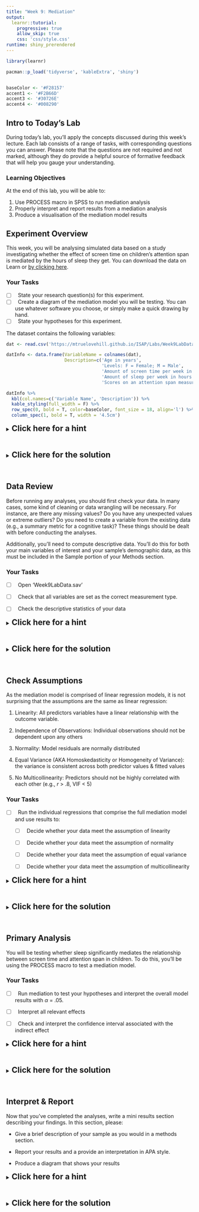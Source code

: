 ```yaml
---
title: "Week 9: Mediation"
output:
  learnr::tutorial:
    progressive: true
    allow_skip: true
    css: 'css/style.css'
runtime: shiny_prerendered
---
```


```r
library(learnr)

pacman::p_load('tidyverse', 'kableExtra', 'shiny')


baseColor <- '#F28157'
accent1 <- '#F2B66D'
accent3 <- '#30726E'
accent4 <- '#008290'
```


## Intro to Today's Lab

During today's lab, you'll apply the concepts discussed during this week's lecture. Each lab consists of a range of tasks, with corresponding questions you can answer. Please note that the questions are not required and not marked, although they do provide a helpful source of formative feedback that will help you gauge your understanding. 

### Learning Objectives
At the end of this lab, you will be able to:

1. Use PROCESS macro in SPSS to run mediation analysis
2. Properly interpret and report results from a mediation analysis
3. Produce a visualisation of the mediation model results


## Experiment Overview

This week, you will be analysing simulated data based on a study investigating whether the effect of screen time on children's attention span is mediated by the hours of sleep they get. You can download the data on Learn or [by clicking here](https://mtruelovehill.github.io/ISAP/Labs/Week9LabData.sav).

### Your Tasks
+ [ ] $\ $ State your research question(s) for this experiment.
+ [ ] $\ $ Create a diagram of the mediation model you will be testing. You can use whatever software you choose, or simply make a quick drawing by hand.
+ [ ] $\ $ State your hypotheses for this experiment.

The dataset contains the following variables:

```r
dat <- read.csv('https://mtruelovehill.github.io/ISAP/Labs/Week9LabData.csv')

datInfo <- data.frame(VariableName = colnames(dat),
                      Description=c('Age in years',
                                    'Levels: F = Female; M = Male',
                                    'Amount of screen time per week in hours',
                                    'Amount of sleep per week in hours',
                                    'Scores on an attention span measure; values may range between 50-80'))

datInfo %>%
  kbl(col.names=c('Variable Name', 'Description')) %>%
  kable_styling(full_width = F) %>%
  row_spec(0, bold = T, color=baseColor, font_size = 18, align='l') %>%
  column_spec(1, bold = T, width = '4.5cm')
```


<div class="container">
<details><summary><span style = "font-weight: bold; font-size: 16pt"> Click here for a hint </span></summary>

With mediation, the primary objective is to test the indirect effect of your predictor upon the outcome (i.e., the effect of the predictor that comes through the mediator), so the statistical hypotheses should be framed in that way.

</details>
</div>
</br>

<div class="container">
<details><summary><span style = "font-weight: bold; font-size: 16pt"> Click here for the solution </span></summary>

A possible research question for this study would be:

<i> Does sleep mediate the relationship between screen time and attention span in children? </i>

This diagram reflects the model to be tested:

```r
knitr::include_graphics('https://mtruelovehill.github.io/ISAP/Labs/images/week9_mediationMod.png')
```

A basic hypothesis would be:

Sleep mediates the relationship between screen time and attention span in children.

The statistical hypothesis would be:

$\beta_{indirect} \neq 0$

</details>
</div>
</br>


## Data Review

Before running any analyses, you should first check your data. In many cases, some kind of cleaning or data wrangling will be necessary. For instance, are there any missing values? Do you have any unexpected values or extreme outliers? Do you need to create a variable from the existing data (e.g., a summary metric for a cognitive task)? These things should be dealt with before conducting the analyses.

Additionally, you'll need to compute descriptive data. You'll do this for both your main variables of interest and your sample's demographic data, as this must be included in the Sample portion of your Methods section. 

### Your Tasks

+ [ ] $\ $ Open 'Week9LabData.sav'

+ [ ] $\ $ Check that all variables are set as the correct measurement type. 

+ [ ] $\ $ Check the descriptive statistics of your data

<div class="container">
<details><summary><span style = "font-weight: bold; font-size: 16pt"> Click here for a hint </span></summary>

For continuous variables, the descriptive statistics to check are mean and standard deviation. It's also useful to check the minimum and maximum so you can easily identify values outside of your expected range. For categorical variables, you'll check the frequency of participants in each group. It may also be useful to check the mode.


</details>
</div>
</br>

<div class="container">
<details><summary><span style = "font-weight: bold; font-size: 16pt"> Click here for the solution </span></summary>

* `Age` - Scale

* `Gender` - Nominal

* `Screen` - Scale

* `Sleep` - Scale

* `Att` - Scale

`Age` should be set as scale. Otherwise all variables are coded properly.

<br>
<span style = "font-weight: bold; font-size: 14pt"> Check Descriptive Statistics </span>

**Categorical Variables:** The only categorical variable in this week's dataset is `Gender`. Click *Analyze>Descriptive Statistics>Frequencies*, then add `Gender` to the 'Variable(s)' box. Make sure 'Display frequency tables' is checked, then click 'OK'. You should see the following output:

```r
knitr::include_graphics('https://mtruelovehill.github.io/ISAP/Labs/images/week9_genDist.png')
```


**Continuous Variables:** All remaining variables are continuous. Click *Analyze>Descriptive Statistics>Frequencies*, then add these to the 'Variable(s)' box. Make sure 'Display frequency tables' is not ticked, then click 'Statistics'. Tick 'Mean', 'Std. Deviation', 'Minimum', and 'Maximum'. Click 'Continue', then 'OK'. You should see the following output:

```r
knitr::include_graphics('https://mtruelovehill.github.io/ISAP/Labs/images/week9_descriptives.png')
```


</details>
</div>
</br>

## Check Assumptions

As the mediation model is comprised of linear regression models, it is not surprising that the assumptions are the same as linear regression: 

(1) Linearity: All predictors variables have a linear relationship with the outcome variable.

(2) Independence of Observations: Individual observations should not be dependent upon any others

(3) Normality: Model residuals are normally distributed

(4) Equal Variance (AKA Homoskedasticity or Homogeneity of Variance): the variance is consistent across both predictor values & fitted values

(5) No Multicollinearity: Predictors should not be highly correlated with each other (e.g., $r$ > .8, VIF < 5)


### Your Tasks

+ [ ] $\ $ Run the individual regressions that comprise the full mediation model and use results to:

  + [ ] $\ $ Decide whether your data meet the assumption of linearity

  + [ ] $\ $ Decide whether your data meet the assumption of normality

  + [ ] $\ $ Decide whether your data meet the assumption of equal variance

  + [ ] $\ $ Decide whether your data meet the assumption of multicollinearity

<div class="container">
<details><summary><span style = "font-weight: bold; font-size: 16pt"> Click here for a hint </span></summary>

This mediation model is comprised of the following regression models:

$Sleep_i \sim \beta_0 + \beta_1ScreenTime_i + \epsilon_i$


$Attention_i \sim \beta_0 + \beta_1ScreenTime_i + \beta_2Sleep_i + \epsilon_i$

</details>
</div>
</br>

<div class="container">
<details><summary><span style = "font-weight: bold; font-size: 16pt"> Click here for the solution </span></summary>

<span style = "font-weight: bold; font-size: 14pt"> **Model 1 Assumptions: `Sleep` ~ `Screen` ** </span>

To test this model's assumptions, navigate to  *Analyze > Regression > Linear*. Add your outcome variable, `Sleep`, to the 'Dependent' box and your predictor, `Screen`, to the 'Independent(s)' box.

To produce the histogram, P-P plot, and the plot of residuals by predicted values, click 'Plots', move the ZRESID variable (which reflects the standardized residual) into the Y box and the ZPRED variable (which reflects the standardized model-predicted value of well-being for each individual) into the X box. Make sure both 'Histogram' and 'Normal probability plot' is ticked.

Click 'Continue'. To check for multicollinearity, click 'Statistics' and tick 'Collinearity diagnostics': 

```r
knitr::include_graphics('https://mtruelovehill.github.io/PRM/Labs/images/week8_lrStats.png')
```

Click 'Continue' and then 'OK'. 

We will assume that the study design effectively addressed the assumption of independence.

First, have a look at the histogram:

```r
knitr::include_graphics('https://mtruelovehill.github.io/ISAP/Labs/images/week9_m1Hist.png')
```

In general, we see a nice symmetrical bell curve, with most observations falling near the mean value and fewer observations in the tails. There does not appear to be issues with normality, which the P-P plot confirms:

```r
knitr::include_graphics('https://mtruelovehill.github.io/ISAP/Labs/images/week9_m1PP.png')
```

All points fall along the black diagonal which indicates where we would expect the data to fall if they were perfectly normal. Based on these two plots, we can assume the data are normal.


Inspection of the residuals by predicted values plot shows a cloud of points, with no unusual patterns: 
```r
knitr::include_graphics('https://mtruelovehill.github.io/ISAP/Labs/images/week9_m1ResidPred.png')
```
This suggests both linearity and homogeneity of variance assumptions are met. 

As this is a simple linear model (only a single predictor), there is no risk of multicollinearity. 


<span style = "font-weight: bold; font-size: 14pt"> **Model 1 Assumptions: `Attention` ~ `Screen` + `Sleep` ** </span>

Navigate to  *Analyze > Regression > Linear*. Replace `Sleep` with `Att` in the 'Dependent' box and add `Sleep` instead to the 'Independent(s)' box (along with `Screen`). All other settings can be left as is.

Both the histogram and P-P plot indicate that residuals are normally distributed:

```r
knitr::include_graphics('https://mtruelovehill.github.io/ISAP/Labs/images/week9_m2Hist.png')
```

```r
knitr::include_graphics('https://mtruelovehill.github.io/ISAP/Labs/images/week9_m2PP.png')
```

As before, the residuals by predicted values plot shows no issues with nonlinearity or heterogeneity:
```r
knitr::include_graphics('https://mtruelovehill.github.io/ISAP/Labs/images/week9_m2ResidPred.png')
```

A check of the VIF values to assess multicollinearity indicates that the predictors are not problematically correlated:
```r
knitr::include_graphics('https://mtruelovehill.github.io/ISAP/Labs/images/week9_m2VIF.png')
```

</details>
</div>
</br>


## Primary Analysis

You will be testing whether sleep significantly mediates the relationship between screen time and attention span in children. To do this, you'll be using the PROCESS macro to test a mediation model. 


### Your Tasks

+ [ ] $\ $ Run mediation to test your hypotheses and interpret the overall model results with $\alpha$ = .05.

+ [ ] $\ $ Interpret all relevant effects

+ [ ] $\ $ Check and interpret the confidence interval associated with the indirect effect


<div class="container">
<details><summary><span style = "font-weight: bold; font-size: 16pt"> Click here for a hint </span></summary>

To perform a simple mediation model, navigate to *Analyze > Regression > PROCESS v4.2 by Andrew F. Hayes*. You'll need to select model number 4.

</details>
</div>
</br>


<div class="container">
<details><summary><span style = "font-weight: bold; font-size: 16pt"> Click here for the solution </span></summary>

Navigate to *Analyze > Regression > PROCESS v4.2 by Andrew F. Hayes*. In the dialogue box, select model number 4 to indicate that you are performing simple mediation. Add the output variable, `Att` to the 'Y variable' box, the predictor, `Screen`, to the 'X variable box', and the mediator, `Sleep`, to the 'Mediator(s) M' box:

```r
knitr::include_graphics('https://mtruelovehill.github.io/ISAP/Labs/images/week9_processMod.png')
```

Click Options and select 'Show total effect model'. All other options can be left at default. Click 'Continue'.

Click 'OK'. Because bootstrapping can be computationally intense, it may be a moment before the results appear in the output. 

The first portion of the output shows the variables used in the model. You can use this to confirm you entered everything appropriately. The next portion shows the results from the model that predicted sleep from screen time:

```r
knitr::include_graphics('https://mtruelovehill.github.io/ISAP/Labs/images/week9_m1Output.png')
```

This output indicates that hours of screen time per week significantly predicted sleep, explaining 21% of the variance in hours of sleep per week. As screen is the only predictor in this model, it is not surprising that both the overall model and screen as an individual predictor are both significant.


The third portion of the output shows the results from the regression model predicting attention from both sleep and screen time. Once again, the overall model is significant, and both screen time and sleep are significant predictors:

```r
knitr::include_graphics('https://mtruelovehill.github.io/ISAP/Labs/images/week9_m2Output.png')
```

The final portion of the output is the key result from the mediation analysis:

```r
knitr::include_graphics('https://mtruelovehill.github.io/ISAP/Labs/images/week9_medEffs.png')
```

This portion includes the indirect effect of screen time on attention. If sleep did not mediate this effect, the true estimate would be equal to 0. However, the bootstrapped confidence interval does not contain 0, suggesting sleep does play a mediating role in the relationship between screen time and attention. 


</details>
</div>
</br>

## Interpret & Report 

Now that you've completed the analyses, write a mini results section describing your findings. In this section, please:

+ Give a brief description of your sample as you would in a methods section. 

+ Report your results and a provide an interpretation in APA style. 

+ Produce a diagram that shows your results


<div class="container">
<details><summary><span style = "font-weight: bold; font-size: 16pt"> Click here for a hint </span></summary>

There are many ways you could write this up, but you should at least include the following information:

+ alpha level
+ number of participants ( $n$)
+ participant demographics (mean age, age $SD$, and age range of sample; gender distribution of sample)
+ descriptive data for each variable ($M$ & $SD$)
+ the type of test used, including number of bootstrapped samples used
+ coefficient results from key models ($\beta$, $SE$, and $p$)
+ Overall model results from the full model ($F$, $df$, $p$, $R^2$)
+ Indirect effect results ($\beta$, $SD$, 95% CI)
+ Comparison between indirect results and total model (partial vs full mediation)

</details>
</div>
</br>


<div class="container">
<details><summary><span style = "font-weight: bold; font-size: 16pt"> Click here for the solution </span></summary>
Sample data, descriptive data, and assumptions checks can be reported as in previous weeks. Here is an example of how mediation may be reported:

Mediation analysis with PROCESS macro Version 4.2 (Hayes, 2017) was used to investigate the hypothesis that sleep mediates the effect of screen time on attention span in children. Results showed that screen time was a significant predictor of sleep, $\beta$ = -0.52, $SE$ = 0.09, $p$ < .001. Both screen time, $\beta$ = -0.52, $SE$ = 0.09, $p$ < .001, and sleep, $\beta$ = -0.52, $SE$ = 0.09, $p$ < .001, significantly predicted attention span, explaining 25% of its variance, $F$(2, 119) = 20.10, $p$ < .001.

The indirect effect was tested using a percentile bootstrap estimation approach with 5000 samples. These results indicated the indirect coefficient was significant, $\beta$ = -0.16, $SE$ = 0.05, 95% CI[-0.26,-0.07]. However, screen time remained a significant predictor of attention even after controlling for sleep, $\beta$ = -0.16, $SE$ = 0.08, $p$ = .04, indicating partial mediation. See Figure 1 for a summary of key results.


```r
knitr::include_graphics('https://mtruelovehill.github.io/ISAP/Labs/images/week9_medFig.png')
```


</details>
</div>
</br>
